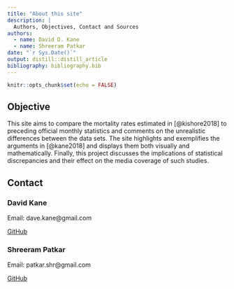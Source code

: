 ```yaml
---
title: "About this site"
description: |
  Authors, Objectives, Contact and Sources
authors:
  - name: David D. Kane
  - name: Shreeram Patkar
date: "`r Sys.Date()`"
output: distill::distill_article
bibliography: bibliography.bib
---
```


```r
knitr::opts_chunk$set(echo = FALSE)
```

## Objective

This site aims to compare the mortality rates estimated in [@kishore2018] to preceding official monthly statistics and comments on the unrealistic differences between the data sets. The site highlights and exemplifies the arguments in [@kane2018] and displays them both visually and mathematically. Finally, this project discusses the implications of statistical discrepancies and their effect on the media coverage of such studies. 

## Contact

### David Kane

Email: dave.kane@gmail.com

[GitHub](https://github.com/davidkane9)

### Shreeram Patkar 

Email: patkar.shr@gmail.com

[GitHub](https://github.com/s-patkar)








